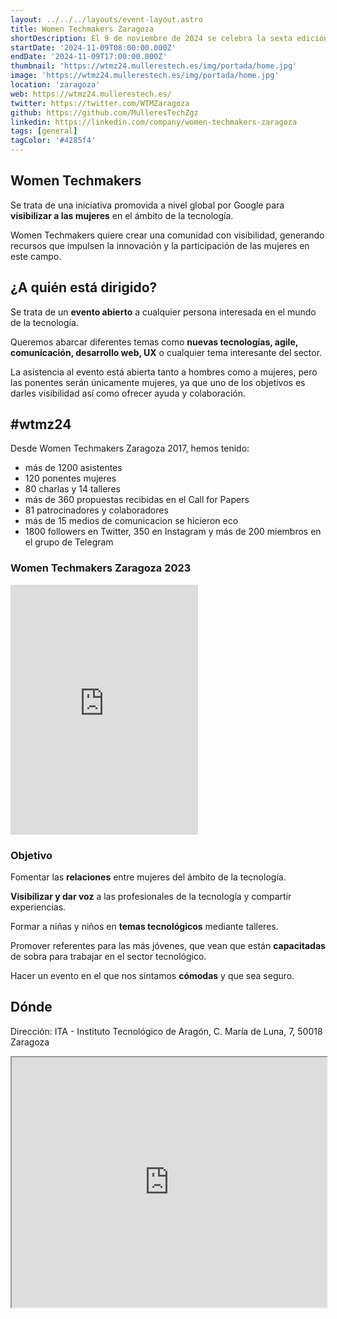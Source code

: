 ```yaml
---
layout: ../../../layouts/event-layout.astro
title: Women Techmakers Zaragoza
shortDescription: El 9 de noviembre de 2024 se celebra la sexta edición del evento Women Techmakers en Zaragoza. Women Techmakers es de una iniciativa promovida a nivel global por Google para visibilizar a las mujeres en el ámbito de la tecnología. Este evento quiere crear una comunidad con visibilidad, generando recursos que impulsen la innovación y la participación de las mujeres en este campo.
startDate: '2024-11-09T08:00:00.000Z'
endDate: '2024-11-09T17:00:00.000Z'
thumbnail: 'https://wtmz24.mullerestech.es/img/portada/home.jpg'
image: 'https://wtmz24.mullerestech.es/img/portada/home.jpg'
location: 'zaragoza'
web: https://wtmz24.mullerestech.es/
twitter: https://twitter.com/WTMZaragoza
github: https://github.com/MulleresTechZgz
linkedin: https://linkedin.com/company/women-techmakers-zaragoza
tags: [general]
tagColor: '#4285f4'
---
```


## Women Techmakers

Se trata de una iniciativa promovida a nivel global por Google para **visibilizar a las mujeres** en el ámbito de la tecnología.

Women Techmakers quiere crear una comunidad con visibilidad, generando recursos que impulsen la innovación y la participación de las mujeres en este campo.

## ¿A quién está dirigido?

Se trata de un **evento abierto** a cualquier persona interesada en el mundo de la tecnología.

Queremos abarcar diferentes temas como **nuevas tecnologías, agile, comunicación, desarrollo web, UX** o cualquier tema interesante del sector.

La asistencia al evento está abierta tanto a hombres como a mujeres, pero las ponentes serán únicamente mujeres, ya que uno de los objetivos es darles visibilidad así como ofrecer ayuda y colaboración.

## #wtmz24

Desde Women Techmakers Zaragoza 2017, hemos tenido:

- más de 1200 asistentes
- 120 ponentes mujeres
- 80 charlas y 14 talleres
- más de 360 propuestas recibidas en el Call for Papers
- 81 patrocinadores y colaboradores
- más de 15 medios de comunicacion se hicieron eco
- 1800 followers en Twitter, 350 en Instagram y más de 200 miembros en el grupo de Telegram

### Women Techmakers Zaragoza 2023

<iframe
  class="w-full"
  height="400"
  src="https://www.youtube.com/embed/woUfwoHVIoQ?si=eBMWriyUxRGlg4L3"
  title="Women Techmakers Zaragoza 2023"
  frameborder="0"
  allow="accelerometer; autoplay; clipboard-write; encrypted-media; gyroscope; picture-in-picture; web-share"
  referrerpolicy="strict-origin-when-cross-origin"
  allowfullscreen
></iframe>

### Objetivo

Fomentar las **relaciones** entre mujeres del ámbito de la tecnología.

**Visibilizar y dar voz** a las profesionales de la tecnología y compartir experiencias.

Formar a niñas y niños en **temas tecnológicos** mediante talleres.

Promover referentes para las más jóvenes, que vean que están **capacitadas** de sobra para trabajar en el sector tecnológico.

Hacer un evento en el que nos sintamos **cómodas** y que sea seguro.

## Dónde

Dirección: ITA - Instituto Tecnológico de Aragón, C. María de Luna, 7, 50018 Zaragoza

<iframe
  style="width: 100%; height: 400px;"
  height="400"
  allowfullscreen=""
  loading="lazy"
  referrerpolicy="no-referrer-when-downgrade"
  src="https://www.google.com/maps/embed?pb=!1m18!1m12!1m3!1d2979.7864941756825!2d-0.8887498876883082!3d41.68195427114423!2m3!1f0!2f0!3f0!3m2!1i1024!2i768!4f13.1!3m3!1m2!1s0xd584fce57574231%3A0x259f56632ec46f45!2sITAINNOVA%3A%20Technological%20Institute%20of%20Aragon!5e0!3m2!1sen!2ses!4v1721660464952!5m2!1sen!2ses"
  aria-label="ITA - Instituto Tecnológico de Aragón, C. María de Luna, 7, 50018 Zaragoza"
></iframe>
